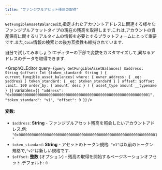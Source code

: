 ```yaml
---
title: "ファンジブルアセット残高の取得"
---
```




`GetFungibleAssetBalances`は,指定されたアカウントアドレスに関連する様々なファンジブルアセットタイプの現在の残高を取得します.これは,アカウントの資産保有に関するリアルタイムの情報を必要とするプラットフォームにとって重要です.また,`Coin`情報の検索との後方互換性も維持されています.

<Aside type="note">
  自分で試してみましょう!エディターの下部で変数をカスタマイズして,異なるアドレスのデータを取得できます.
</Aside>

<GraphQLEditor
  query={`query GetFungibleAssetBalances(
  $address: String
  $offset: Int
  $token_standard: String
) {
  current_fungible_asset_balances(
    where: {
      owner_address: { _eq: $address }
      token_standard: { _eq: $token_standard }
    }
    offset: $offset
    limit: 100
    order_by: { amount: desc }
  ) {
    asset_type
    amount
    __typename
  }
}`}
  variables={`{
  "address": "0x0000000000000000000000000000000000000000000000000000000000000001",
  "token_standard": "v1",
  "offset": 0
}`}
/>

#### 変数:

- `$address`: **String** - ファンジブルアセット残高を照会したいアカウントアドレス.例: `"0x0000000000000000000000000000000000000000000000000000000000000001"`
- `token_standard`: **String** - アセットのトークン規格: `"v1"`は以前のトークン規格で,`"v2"`は新しい規格です.
- `$offset`: **整数** (オプション) - 残高の取得を開始するページネーションオフセット.デフォルト: `0`
